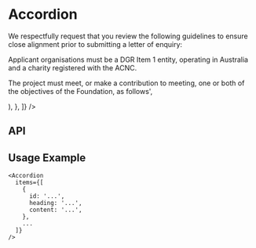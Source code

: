 
<Meta
  title="Components/Accordion"
  component={Accordion}
  decorators={[withKnobs]}
/>

# Accordion

<Preview>
  <Story name="Base component">
    <Accordion
      items={[
        {
          id: '1',
          heading: 'What are the granting programs available for application?',
          content:
            'The Aesop Foundation will consider support for organisations working in Australia. While the majority of our grants are awarded to organisations that are invited to apply, we remain open to hearing new ideas from potential partners. If you believe your organisation’s project meets the objectives and guidelines of the Foundation we warmly invite you to submit a letter of enquiry.',
        },
        {
          id: '2',
          heading: 'What organisations are considered for applications?',
          content:
            'The Aesop Foundation supports its partners through two granting programs. The Companion Grants program provides up to AUD30,000, usually for a single year. The Partnerships Grants program provides between AUD100,000-300,000 per year for up to five years.',
        },
        {
          id: '3',
          heading: 'What are the guidelines for an application?',
          content: (
            <React.Fragment>
              <p>
                We respectfully request that you review the following guidelines
                to ensure close alignment prior to submitting a letter of
                enquiry:
              </p>
              <p>
                Applicant organisations must be a DGR Item 1 entity, operating
                in Australia and a charity registered with the ACNC.
              </p>
              <p>
                The project must meet, or make a contribution to meeting, one or
                both of the objectives of the Foundation, as follows',
              </p>
            </React.Fragment>
          ),
        },
      ]}
    />
  </Story>
</Preview>

## API

<Props of={Accordion} />

## Usage Example

```
<Accordion
  items={[
    {
      id: '...',
      heading: '...',
      content: '...',
    },
    ...
  ]}
/>

```
